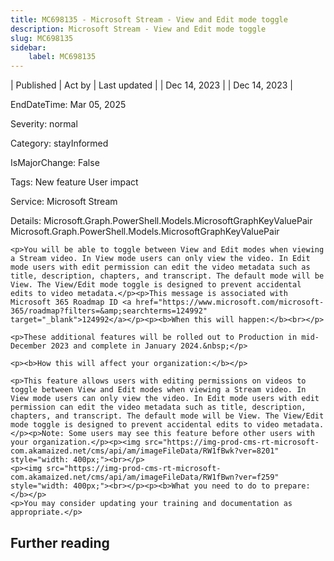 ```yaml
---
title: MC698135 - Microsoft Stream - View and Edit mode toggle
description: Microsoft Stream - View and Edit mode toggle
slug: MC698135
sidebar:
    label: MC698135
---
```



| Published | Act by | Last updated |
| Dec 14, 2023 |  | Dec 14, 2023 |

EndDateTime: Mar 05, 2025

Severity: normal

Category: stayInformed

IsMajorChange: False

Tags: New feature User impact

Service: Microsoft Stream

Details: Microsoft.Graph.PowerShell.Models.MicrosoftGraphKeyValuePair Microsoft.Graph.PowerShell.Models.MicrosoftGraphKeyValuePair

```
<p>You will be able to toggle between View and Edit modes when viewing a Stream video. In View mode users can only view the video. In Edit mode users with edit permission can edit the video metadata such as title, description, chapters, and transcript. The default mode will be View. The View/Edit mode toggle is designed to prevent accidental edits to video metadata.</p><p>This message is associated with Microsoft 365 Roadmap ID <a href="https://www.microsoft.com/microsoft-365/roadmap?filters=&amp;searchterms=124992" target="_blank">124992</a></p><p><b>When this will happen:</b><br></p>

<p>These additional features will be rolled out to Production in mid-December 2023 and complete in January 2024.&nbsp;</p>

<p><b>How this will affect your organization:</b></p>

<p>This feature allows users with editing permissions on videos to toggle between View and Edit modes when viewing a Stream video. In View mode users can only view the video. In Edit mode users with edit permission can edit the video metadata such as title, description, chapters, and transcript. The default mode will be View. The View/Edit mode toggle is designed to prevent accidental edits to video metadata.</p><p>Note: Some users may see this feature before other users with your organization.</p><p><img src="https://img-prod-cms-rt-microsoft-com.akamaized.net/cms/api/am/imageFileData/RW1fBwk?ver=8201" style="width: 400px;"><br></p>
<p><img src="https://img-prod-cms-rt-microsoft-com.akamaized.net/cms/api/am/imageFileData/RW1fBwn?ver=f259" style="width: 400px;"><br></p><p><b>What you need to do to prepare:</b></p>
<p>You may consider updating your training and documentation as appropriate.</p>
```

## Further reading
